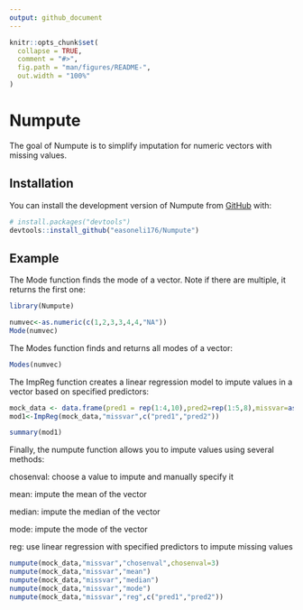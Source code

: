 ```yaml
---
output: github_document
---
```


<!-- README.md is generated from README.Rmd. Please edit that file -->

```r
knitr::opts_chunk$set(
  collapse = TRUE,
  comment = "#>",
  fig.path = "man/figures/README-",
  out.width = "100%"
)
```

# Numpute

<!-- badges: start -->
<!-- badges: end -->

The goal of Numpute is to simplify imputation for numeric vectors with missing values.

## Installation

You can install the development version of Numpute from [GitHub](https://github.com/) with:

``` r
# install.packages("devtools")
devtools::install_github("easoneli176/Numpute")
```

## Example

The Mode function finds the mode of a vector. Note if there are multiple, it returns the first one:

```r
library(Numpute)

numvec<-as.numeric(c(1,2,3,3,4,4,"NA"))
Mode(numvec)
```

The Modes function finds and returns all modes of a vector:

```r
Modes(numvec)
```

The ImpReg function creates a linear regression model to impute values in a vector based on specified predictors:

```r
mock_data <- data.frame(pred1 = rep(1:4,10),pred2=rep(1:5,8),missvar=as.numeric(c("NA",rep(1:2,19),"NA")))
mod1<-ImpReg(mock_data,"missvar",c("pred1","pred2"))

summary(mod1)
```

Finally, the numpute function allows you to impute values using several methods:

chosenval: choose a value to impute and manually specify it

mean: impute the mean of the vector

median: impute the median of the vector

mode: impute the mode of the vector

reg: use linear regression with specified predictors to impute missing values

```r

numpute(mock_data,"missvar","chosenval",chosenval=3)
numpute(mock_data,"missvar","mean")
numpute(mock_data,"missvar","median")
numpute(mock_data,"missvar","mode")
numpute(mock_data,"missvar","reg",c("pred1","pred2"))

```

